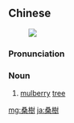 {{also|桑树}}
==Chinese==
{{zh-forms|s=桑树}}
[[Image:Morus alba fruits.jpg|thumb|right|{{lang|zh|桑樹}}]]

===Pronunciation===
{{zh-pron
|m=sāngshù
|c=song1 syu6
|h=pfs=sông-su
|mn=sng-chhiū
|cat=n
}}

===Noun===
{{zh-noun}}

# [[mulberry]] [[tree]]

{{zh-cat|Advanced|Trees}}

[[mg:桑樹]]
[[ja:桑樹]]